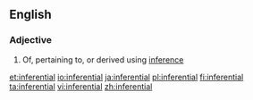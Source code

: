 ==English==

===Adjective===
{{en-adj}}

# Of, pertaining to, or derived using [[inference]]

[[et:inferential]]
[[io:inferential]]
[[ja:inferential]]
[[pl:inferential]]
[[fi:inferential]]
[[ta:inferential]]
[[vi:inferential]]
[[zh:inferential]]